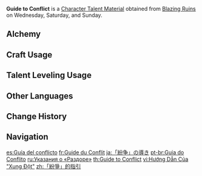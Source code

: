 {{Item Infobox
|id           = 104354
|image        = Item Guide to Conflict.png
|type         = Character Talent Materials
|group2       = Talent Books
|invCategory  = Character Development Items
|group        = Conflict Books
|quality      = 3
|description  = Conflict is considered reason in the [[Nation of Pyro]].<br>Conflicts can always be resolved by greater powers. This fact means that they can always be managed, as opposed to developing into something uncontrollable. Conflict is also a kind of limitation, preventing people from endless shirking of responsibilities without weighing the costs. It demands that participants settle their scores decisively and efficiently.
|day1         = Wednesday
|day2         = Saturday
|day3         = Sunday
|source1      = Blazing Ruins
|source2      = [[Crafting]]
|source3      = [[Parametric Transformer]]
}}
'''Guide to Conflict''' is a [[Character Talent Material]] obtained from [[Blazing Ruins]] on Wednesday, Saturday, and Sunday.

==Alchemy==
{{Recipe
|type = Crafting
|Teachings of Conflict = 3
|Mora = 175
|sort = Teachings of Conflict;Mora
}}

==Craft Usage==
{{Craft Usage}}

==Talent Leveling Usage==
{{Talent Leveling Usage}}
<!--
==Trivia==
* {{Mail Attachments by Category List}}
-->
==Other Languages==
{{Other Languages
|en       = Guide to Conflict
|zhs      = 「纷争」的指引
|zhs_rm   = "Fēnzhēng" de Zhǐyǐn
|zht      = 「紛爭」的指引
|zht_rm   = 
|zh_tl    = 
|ja       = 「紛争」の導き
|ja_rm    = "Funsou" no Michibiki
|ja_tl    = 
|ko       = 「분쟁」의 인도
|ko_tl    = 
|es       = Guía del conflicto
|es_tl    = Guide of Conflict
|fr       = Guide du Conflit
|fr_tl    = Guide of Conflict
|ru       = Указания о «Раздоре»
|ru_tl    = Instructions of "Discord"
|th       = Guide to Conflict
|vi       = Hướng Dẫn Của "Xung Đột"
|vi_tl    = 
|de       = Anleitung zur „Zwietracht“
|de_tl    = Guide to "Discord"
|id       = Guide to Conflict
|pt       = Guia do Conflito
|pt_tl    = 
|tr       = Çatışma Rehberi
|tr_tl    = 
|it       = Guida al conflitto
|it_tl    = 
}}

==Change History==
{{Change History|5.0}}

==Navigation==
{{Development Item Navbox|Character Talent Materials}}

[[es:Guía del conflicto]]
[[fr:Guide du Conflit]]
[[ja:「紛争」の導き]]
[[pt-br:Guia do Conflito]]
[[ru:Указания о «Раздоре»]]
[[th:Guide to Conflict]]
[[vi:Hướng Dẫn Của "Xung Đột"]]
[[zh:「紛爭」的指引]]